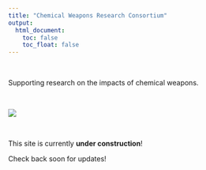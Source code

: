 ```yaml
---
title: "Chemical Weapons Research Consortium"
output:
  html_document:
    toc: false
    toc_float: false
---
```


<br>

Supporting research on the impacts of chemical weapons.

<br>

![](images/logo1.png)

<br>

This site is currently **under construction**!

Check back soon for updates!
